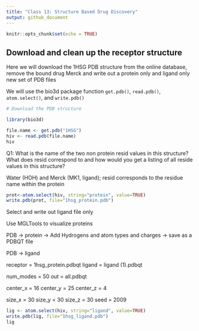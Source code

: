 ```yaml
---
title: "Class 13: Structure Based Drug Discovery"
output: github_document
---
```


```r
knitr::opts_chunk$set(echo = TRUE)
```

## Download and clean up the receptor structure

Here we will download the 1HSG PDB structure from the online database, remove the bound drug Merck and write out a protein only and ligand only new set of PDB files

We will use the bio3d package function `get.pdb()`, `read.pdb()`, `atom.select()`, and `write.pdb()`

```r
# Download the PDB structure

library(bio3d)

file.name <- get.pdb("1HSG")
hiv <- read.pdb(file.name)
hiv
```

Q1: What is the name of the two non protein resid values in this structure? What does resid correspond to and how would you get a listing of all reside values in this structure? 

Water (HOH) and Merck (MK1, ligand); resid corresponds to the residue name within the protein

```r
prot<-atom.select(hiv, string="protein", value=TRUE)
write.pdb(prot, file="1hsg_protein.pdb")
```

Select and write out ligand file only

Use MGLTools to visualize proteins

PDB -> protein -> Add Hydrogens and atom types and charges -> save as a PDBQT file

PDB -> ligand

receptor = 1hsg_protein.pdbqt
ligand = ligand (1).pdbqt

num_modes = 50
out = all.pdbqt

center_x = 16
center_y = 25
center_z = 4

size_x = 30
size_y = 30
size_z = 30
seed = 2009

```r
lig <- atom.select(hiv, string="ligand", value=TRUE)
write.pdb(lig, file="1hsg_ligand.pdb")
lig
```

